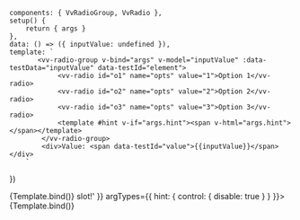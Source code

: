 
<Meta
	title="Components/RadioGroup/Slots"
	component={VvRadioGroup}
	args={defaultArgs}
	argTypes={argTypes}
/>

	components: { VvRadioGroup, VvRadio },
	setup() {
		return { args }
	},
	data: () => ({ inputValue: undefined }),
	template: `
           <vv-radio-group v-bind="args" v-model="inputValue" :data-testData="inputValue" data-testId="element">
				<vv-radio id="o1" name="opts" value="1">Option 1</vv-radio>
				<vv-radio id="o2" name="opts" value="2">Option 2</vv-radio>
				<vv-radio id="o3" name="opts" value="3">Option 3</vv-radio>
				<template #hint v-if="args.hint"><span v-html="args.hint"></span></template>
			</vv-radio-group>
			<div>Value: <span data-testId="value">{{inputValue}}</span></div>
        `
})

<Canvas>
	<Story
		name="Default"
		play={defaultTest}
		argTypes={{
			options: {
				control: {
					disable: true
				}
			},
			default: {
				control: {
					disable: true
				}
			}
		}}>
		{Template.bind()}
	</Story>
</Canvas>

<Canvas>
	<Story
		name="Hint"
		play={defaultTest}
		args={{ hint: 'Hint <em class="italic">slot!</em>' }}
		argTypes={{
			hint: {
				control: {
					disable: true
				}
			}
		}}>
		{Template.bind()}
	</Story>
</Canvas>
